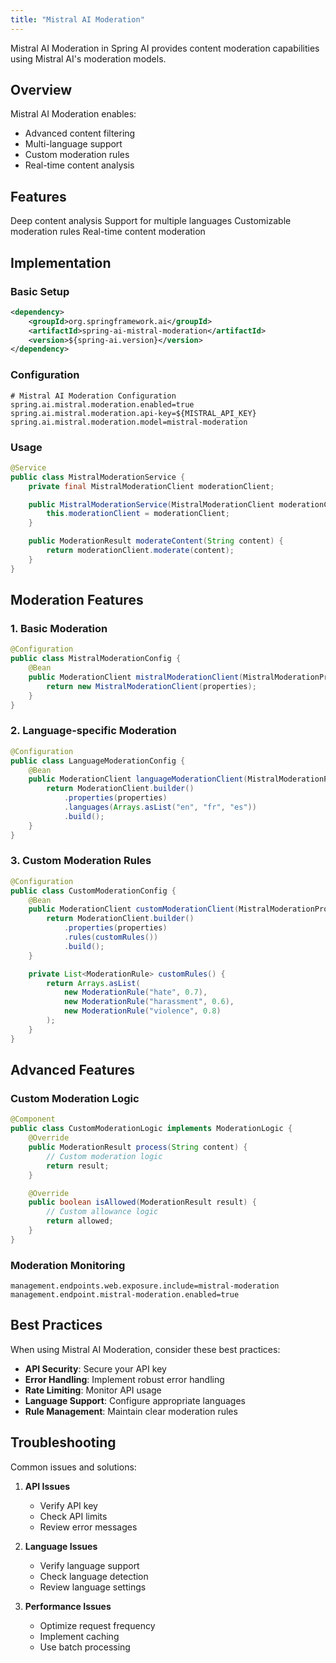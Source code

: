 ```yaml
---
title: "Mistral AI Moderation"
---
```


Mistral AI Moderation in Spring AI provides content moderation capabilities using Mistral AI's moderation models.

## Overview

Mistral AI Moderation enables:
- Advanced content filtering
- Multi-language support
- Custom moderation rules
- Real-time content analysis

## Features

<CardGroup cols={2}>
  <Card title="Content Analysis" icon="magnifying-glass">
    Deep content analysis
  </Card>
  <Card title="Multi-language" icon="language">
    Support for multiple languages
  </Card>
  <Card title="Custom Rules" icon="gear">
    Customizable moderation rules
  </Card>
  <Card title="Real-time" icon="clock">
    Real-time content moderation
  </Card>
</CardGroup>

## Implementation

### Basic Setup

```xml
<dependency>
    <groupId>org.springframework.ai</groupId>
    <artifactId>spring-ai-mistral-moderation</artifactId>
    <version>${spring-ai.version}</version>
</dependency>
```

### Configuration

```properties
# Mistral AI Moderation Configuration
spring.ai.mistral.moderation.enabled=true
spring.ai.mistral.moderation.api-key=${MISTRAL_API_KEY}
spring.ai.mistral.moderation.model=mistral-moderation
```

### Usage

```java
@Service
public class MistralModerationService {
    private final MistralModerationClient moderationClient;

    public MistralModerationService(MistralModerationClient moderationClient) {
        this.moderationClient = moderationClient;
    }

    public ModerationResult moderateContent(String content) {
        return moderationClient.moderate(content);
    }
}
```

## Moderation Features

### 1. Basic Moderation

```java
@Configuration
public class MistralModerationConfig {
    @Bean
    public ModerationClient mistralModerationClient(MistralModerationProperties properties) {
        return new MistralModerationClient(properties);
    }
}
```

### 2. Language-specific Moderation

```java
@Configuration
public class LanguageModerationConfig {
    @Bean
    public ModerationClient languageModerationClient(MistralModerationProperties properties) {
        return ModerationClient.builder()
            .properties(properties)
            .languages(Arrays.asList("en", "fr", "es"))
            .build();
    }
}
```

### 3. Custom Moderation Rules

```java
@Configuration
public class CustomModerationConfig {
    @Bean
    public ModerationClient customModerationClient(MistralModerationProperties properties) {
        return ModerationClient.builder()
            .properties(properties)
            .rules(customRules())
            .build();
    }

    private List<ModerationRule> customRules() {
        return Arrays.asList(
            new ModerationRule("hate", 0.7),
            new ModerationRule("harassment", 0.6),
            new ModerationRule("violence", 0.8)
        );
    }
}
```

## Advanced Features

### Custom Moderation Logic

```java
@Component
public class CustomModerationLogic implements ModerationLogic {
    @Override
    public ModerationResult process(String content) {
        // Custom moderation logic
        return result;
    }

    @Override
    public boolean isAllowed(ModerationResult result) {
        // Custom allowance logic
        return allowed;
    }
}
```

### Moderation Monitoring

```properties
management.endpoints.web.exposure.include=mistral-moderation
management.endpoint.mistral-moderation.enabled=true
```

## Best Practices

<Note>
When using Mistral AI Moderation, consider these best practices:
</Note>

- **API Security**: Secure your API key
- **Error Handling**: Implement robust error handling
- **Rate Limiting**: Monitor API usage
- **Language Support**: Configure appropriate languages
- **Rule Management**: Maintain clear moderation rules

## Troubleshooting

Common issues and solutions:

1. **API Issues**
   - Verify API key
   - Check API limits
   - Review error messages

2. **Language Issues**
   - Verify language support
   - Check language detection
   - Review language settings

3. **Performance Issues**
   - Optimize request frequency
   - Implement caching
   - Use batch processing 